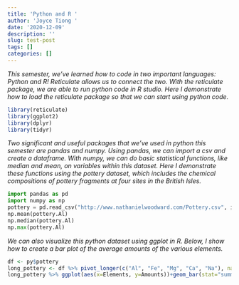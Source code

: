 ```yaml
---
title: 'Python and R '
author: 'Joyce Tiong '
date: '2020-12-09'
description: ''
slug: test-post
tags: []
categories: []
---
```

*This semester, we've learned how to code in two important languages: Python and R! Reticulate allows us to connect the two. With the reticulate package, we are able to run python code in R studio. Here I demonstrate how to load the reticulate package so that we can start using python code.*

```R
library(reticulate)
library(ggplot2)
library(dplyr)
library(tidyr)
```
*Two significant and useful packages that we've used in python this semester are pandas and numpy. Using pandas, we can import a csv and create a dataframe. With numpy, we can do basic statistical functions, like median and mean, on variables within this dataset. Here I demonstrate these functions using the pottery dataset, which includes the chemical compositions of pottery fragments at four sites in the British Isles. *
```python
import pandas as pd
import numpy as np
pottery = pd.read_csv("http://www.nathanielwoodward.com/Pottery.csv", index_col=0)
np.mean(pottery.Al)
np.median(pottery.Al)
np.max(pottery.Al)
```
*We can also visualize this python dataset using ggplot in R. Below, I show how to create a bar plot of the average amounts of the various elements. *
```R
df <- py$pottery 
long_pottery <- df %>% pivot_longer(c("Al", "Fe", "Mg", "Ca", "Na"), names_to="Elements", values_to="Amounts")
long_pottery %>% ggplot(aes(x=Elements, y=Amounts))+geom_bar(stat="summary")+ggtitle("Amount of Each Element Discovered at Ancient Pottery Sites")
```

